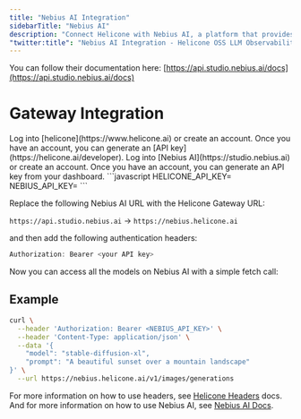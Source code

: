 ```yaml
---
title: "Nebius AI Integration"
sidebarTitle: "Nebius AI"
description: "Connect Helicone with Nebius AI, a platform that provides powerful image generation models including Flux and Stability AI's SDXL."
"twitter:title": "Nebius AI Integration - Helicone OSS LLM Observability"
---
```


You can follow their documentation here: [https://api.studio.nebius.ai/docs](https://api.studio.nebius.ai/docs)

# Gateway Integration

<Steps>
  <Step title="Create a Helicone account">
    Log into [helicone](https://www.helicone.ai) or create an account. Once you have an account, you
    can generate an [API key](https://helicone.ai/developer).
  </Step>
  <Step title="Create a Nebius AI account">
    Log into [Nebius AI](https://studio.nebius.ai) or create an account. Once you have an account, you
    can generate an API key from your dashboard.
  </Step>
  <Step title="Set HELICONE_API_KEY and NEBIUS_API_KEY as environment variable">
```javascript
HELICONE_API_KEY=<your API key>
NEBIUS_API_KEY=<your API key>
```
  </Step>
  <Step title="Modify the base URL and add Auth headers">

Replace the following Nebius AI URL with the Helicone Gateway URL:

`https://api.studio.nebius.ai` -> `https://nebius.helicone.ai`

and then add the following authentication headers:

```javascript
Authorization: Bearer <your API key>
```

</Step>
</Steps>

Now you can access all the models on Nebius AI with a simple fetch call:

## Example

```bash
curl \
  --header 'Authorization: Bearer <NEBIUS_API_KEY>' \
  --header 'Content-Type: application/json' \
  --data '{
    "model": "stable-diffusion-xl",
    "prompt": "A beautiful sunset over a mountain landscape"
}' \
  --url https://nebius.helicone.ai/v1/images/generations
```

For more information on how to use headers, see [Helicone Headers](https://docs.helicone.ai/helicone-headers/header-directory#utilizing-headers) docs.
And for more information on how to use Nebius AI, see [Nebius AI Docs](https://api.studio.nebius.ai/docs).
